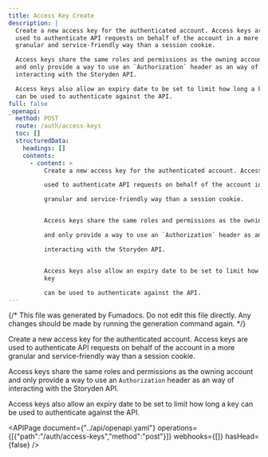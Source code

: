 ```yaml
---
title: Access Key Create
description: |
  Create a new access key for the authenticated account. Access keys are
  used to authenticate API requests on behalf of the account in a more
  granular and service-friendly way than a session cookie.

  Access keys share the same roles and permissions as the owning account
  and only provide a way to use an `Authorization` header as an way of
  interacting with the Storyden API.

  Access keys also allow an expiry date to be set to limit how long a key
  can be used to authenticate against the API.
full: false
_openapi:
  method: POST
  route: /auth/access-keys
  toc: []
  structuredData:
    headings: []
    contents:
      - content: >
          Create a new access key for the authenticated account. Access keys are

          used to authenticate API requests on behalf of the account in a more

          granular and service-friendly way than a session cookie.


          Access keys share the same roles and permissions as the owning account

          and only provide a way to use an `Authorization` header as an way of

          interacting with the Storyden API.


          Access keys also allow an expiry date to be set to limit how long a
          key

          can be used to authenticate against the API.
---
```


{/* This file was generated by Fumadocs. Do not edit this file directly. Any changes should be made by running the generation command again. */}

Create a new access key for the authenticated account. Access keys are
used to authenticate API requests on behalf of the account in a more
granular and service-friendly way than a session cookie.

Access keys share the same roles and permissions as the owning account
and only provide a way to use an `Authorization` header as an way of
interacting with the Storyden API.

Access keys also allow an expiry date to be set to limit how long a key
can be used to authenticate against the API.


<APIPage document={"../api/openapi.yaml"} operations={[{"path":"/auth/access-keys","method":"post"}]} webhooks={[]} hasHead={false} />